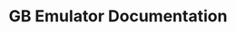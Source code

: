 ---
title: GB Emulator Documentation
description: GB Emulator by HAW WP Rust SoSe24 Group 2
template: splash
hero:
  tagline: GB Emulator by HAW WP Rust SoSe24 Group 2
  image:
    file: ../../assets/houston.webp
  actions:
    - text: Software Architecture
      link: /gb_emulator/arc42/00-about-arc42/
      icon: right-arrow
      variant: primary
---